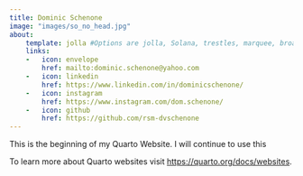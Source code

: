 ```yaml
---
title: Dominic Schenone
image: "images/so_no_head.jpg"
about:
    template: jolla #Options are jolla, Solana, trestles, marquee, broadside
    links:
    -   icon: envelope
        href: mailto:dominic.schenone@yahoo.com
    -   icon: linkedin
        href: https://www.linkedin.com/in/dominicschenone/
    -   icon: instagram
        href: https://www.instagram.com/dom.schenone/
    -   icon: github
        href: https://github.com/rsm-dvschenone
---
```


This is the beginning of my Quarto Website. I will continue to use this 

To learn more about Quarto websites visit <https://quarto.org/docs/websites>.
